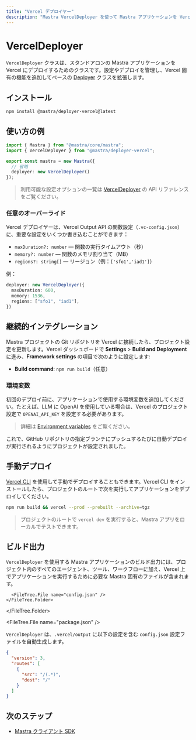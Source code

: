 ```yaml
---
title: "Vercel デプロイヤー"
description: "Mastra VercelDeployer を使って Mastra アプリケーションを Vercel にデプロイする方法を学ぶ"
---
```




# VercelDeployer

`VercelDeployer` クラスは、スタンドアロンの Mastra アプリケーションを Vercel にデプロイするためのクラスです。設定やデプロイを管理し、Vercel 固有の機能を追加してベースの [Deployer](/reference/deployer/deployer) クラスを拡張します。

## インストール

```bash copy
npm install @mastra/deployer-vercel@latest
```


## 使い方の例

```typescript filename="src/mastra/index.ts" showLineNumbers copy
import { Mastra } from "@mastra/core/mastra";
import { VercelDeployer } from "@mastra/deployer-vercel";

export const mastra = new Mastra({
  // 省略
  deployer: new VercelDeployer()
});
```

> 利用可能な設定オプションの一覧は [VercelDeployer](/reference/deployer/vercel) の API リファレンスをご覧ください。


### 任意のオーバーライド

Vercel デプロイヤーは、Vercel Output API の関数設定（`.vc-config.json`）に、重要な設定をいくつか書き込むことができます：

* `maxDuration?: number` — 関数の実行タイムアウト（秒）
* `memory?: number` — 関数のメモリ割り当て（MB）
* `regions?: string[]` — リージョン（例：`['sfo1','iad1']`）

例：

```ts filename="src/mastra/index.ts" showLineNumbers copy
deployer: new VercelDeployer({
  maxDuration: 600,
  memory: 1536,
  regions: ["sfo1", "iad1"],
})
```


## 継続的インテグレーション

Mastra プロジェクトの Git リポジトリを Vercel に接続したら、プロジェクト設定を更新します。Vercel ダッシュボードで **Settings** > **Build and Deployment** に進み、**Framework settings** の項目で次のように設定します:

- **Build command**: `npm run build`（任意）

### 環境変数

初回のデプロイ前に、アプリケーションで使用する環境変数を追加してください。たとえば、LLM に OpenAI を使用している場合は、Vercel のプロジェクト設定で `OPENAI_API_KEY` を設定する必要があります。

> 詳細は [Environment variables](https://vercel.com/docs/environment-variables) をご覧ください。

これで、GitHub リポジトリの指定ブランチにプッシュするたびに自動デプロイが実行されるようにプロジェクトが設定されました。

## 手動デプロイ

[Vercel CLI](https://vercel.com/docs/cli) を使用して手動でデプロイすることもできます。Vercel CLI をインストールしたら、プロジェクトのルートで次を実行してアプリケーションをデプロイしてください。

```bash copy
npm run build && vercel --prod --prebuilt --archive=tgz
```

> プロジェクトのルートで `vercel dev` を実行すると、Mastra アプリをローカルでテストできます。


## ビルド出力

`VercelDeployer` を使用する Mastra アプリケーションのビルド出力には、プロジェクト内のすべてのエージェント、ツール、ワークフローに加え、Vercel 上でアプリケーションを実行するために必要な Mastra 固有のファイルが含まれます。

<FileTree>
  <FileTree.Folder name=".vercel" defaultOpen>
    <FileTree.Folder name="output" defaultOpen>
      <FileTree.Folder name="functions" defaultOpen>
        <FileTree.Folder name="index.func" defaultOpen>
          <FileTree.File name="index.mjs" />
        </FileTree.Folder>
      </FileTree.Folder>

      <FileTree.File name="config.json" />
    </FileTree.Folder>
  </FileTree.Folder>

  <FileTree.File name="package.json" />
</FileTree>

`VercelDeployer` は、`.vercel/output` に以下の設定を含む `config.json` 設定ファイルを自動生成します。

```json
{
  "version": 3,
  "routes": [
    {
      "src": "/(.*)",
      "dest": "/"
    }
  ]
}
```


## 次のステップ

- [Mastra クライアント SDK](/docs/client-js/overview)